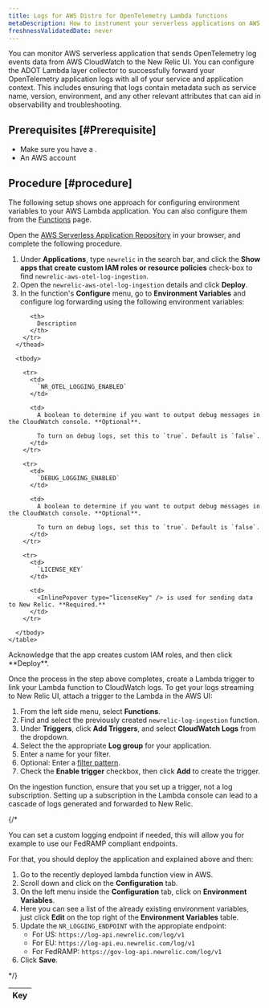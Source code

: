 ```yaml
---
title: Logs for AWS Distro for OpenTelemetry Lambda functions
metaDescription: How to instrument your serverless applications on AWS Lambda with ADOT solution in New Relic.
freshnessValidatedDate: never
---
```

You can monitor AWS serverless application that sends OpenTelemetry log events data from AWS CloudWatch to the New Relic UI.
You can configure the ADOT Lambda layer collector to successfully forward your OpenTelemetry application logs with all of your service and application context.
This includes ensuring that logs contain metadata such as service name, version, environment, and any other relevant attributes that can aid in observability and troubleshooting.


## Prerequisites [#Prerequisite]

* Make sure you have a <InlinePopover type="licenseKey" />.
* An AWS account



## Procedure [#procedure]

The following setup shows one approach for configuring environment variables to your AWS Lambda application. You can also configure them from the [Functions](https://docs.aws.amazon.com/lambda/latest/dg/configuration-envvars.html) page.


<Steps>

<Step>

Open the [AWS Serverless Application Repository](https://serverlessrepo.aws.amazon.com/applications) in your browser, and complete the following procedure.



1. Under <DNT>**Applications**</DNT>, type `newrelic` in the search bar, and click the <DNT>**Show apps that create custom IAM roles or resource policies**</DNT> check-box to find `newrelic-aws-otel-log-ingestion`. 
2. Open the `newrelic-aws-otel-log-ingestion` details and click <DNT>**Deploy**</DNT>.
3. In the function's <DNT>**Configure**</DNT> menu, go to <DNT>**Environment Variables**</DNT> and configure log forwarding using the following environment variables: 


<table>
      <thead>
        <tr>
          <th style={{ width: "200px" }}>
            Key
          </th>
    
          <th>
            Description
          </th>
        </tr>
      </thead>
    
      <tbody>

        <tr>
          <td>
            `NR_OTEL_LOGGING_ENABLED`
          </td>
    
          <td>
            A boolean to determine if you want to output debug messages in the CloudWatch console. **Optional**.
    
            To turn on debug logs, set this to `true`. Default is `false`.
          </td>
        </tr>

        <tr>
          <td>
            `DEBUG_LOGGING_ENABLED`
          </td>
    
          <td>
            A boolean to determine if you want to output debug messages in the CloudWatch console. **Optional**.
    
            To turn on debug logs, set this to `true`. Default is `false`.
          </td>
        </tr>
    
        <tr>
          <td>
            `LICENSE_KEY`
          </td>
    
          <td>
            <InlinePopover type="licenseKey" /> is used for sending data to New Relic. **Required.**
          </td>
        </tr>
    
      </tbody>
    </table>

</Step>


<Step> 
Acknowledge that the app creates custom IAM roles, and then click <DNT>**Deploy**</DNT>.

 </Step>

 <Step>
 
Once the process in the step above completes, create a Lambda trigger to link your Lambda function to CloudWatch logs. 
To get your logs streaming to New Relic UI, attach a trigger to the Lambda in the AWS UI:

1. From the left side menu, select <DNT>**Functions**</DNT>.
2. Find and select the previously created `newrelic-log-ingestion` function.
3. Under <DNT>**Triggers**</DNT>, click <DNT>**Add Triggers**</DNT>, and select <DNT>**CloudWatch Logs**</DNT> from the dropdown.
4. Select the the appropriate <DNT>**Log group**</DNT> for your application.
5. Enter a name for your filter.
6. Optional: Enter a [filter pattern](https://docs.aws.amazon.com/AmazonCloudWatch/latest/logs/FilterAndPatternSyntax.html).
7. Check the <DNT>**Enable trigger**</DNT> checkbox, then click <DNT>**Add**</DNT> to create the trigger.

<Callout variant="caution">
On the ingestion function, ensure that you set up a trigger, not a log subscription. Setting up a subscription in the Lambda console can lead to a cascade of logs generated and forwarded to New Relic.

</Callout>

{/* <CollapserGroup>
    <Collapser
        id="config-endpoints"
        title="Optional: Configure different logging endpoints"
    >

You can set a custom logging endpoint if needed, this will allow you for example to use our FedRAMP compliant endpoints.

For that, you should deploy the application and explained above and then:


1. Go to the recently deployed lambda function view in AWS.
2. Scroll down and click on the <DNT>**Configuration**</DNT> tab.
3. On the left menu inside the <DNT>**Configuration**</DNT> tab, click on <DNT>**Environment Variables**</DNT>.
4. Here you can see a list of the already existing environment variables, just click <DNT>**Edit**</DNT> on the top right of the <DNT>**Environment Variables**</DNT> table.
5. Update the `NR_LOGGING_ENDPOINT` with the appropiate endpoint:
    - For US: `https://log-api.newrelic.com/log/v1`
    - For EU: `https://log-api.eu.newrelic.com/log/v1`
    - For FedRAMP: `https://gov-log-api.newrelic.com/log/v1`
6. Click <DNT>**Save**</DNT>.

</Collapser>
</CollapserGroup> */}

 
 </Step>

</Steps>




